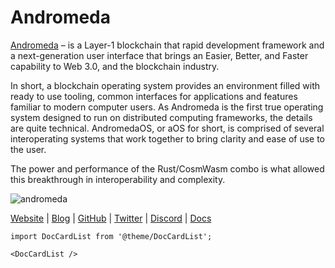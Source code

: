 # Andromeda


<MainpageMetrics rpc="https://rpc.cosmos.directory/andromeda" binary="andromedad" />

[Andromeda](https://www.andromedaprotocol.io) –  is a Layer-1 blockchain that rapid development framework and a next-generation user interface that brings an Easier, Better, and Faster capability to Web 3.0, and the blockchain industry.

In short, a blockchain operating system provides an environment filled with ready to use tooling, common interfaces for applications and features familiar to modern computer users. As Andromeda is the first true operating system designed to run on distributed computing frameworks, the details are quite technical.
AndromedaOS, or aOS for short, is comprised of several interoperating systems that work together to bring clarity and ease of use to the user.

The power and performance of the Rust/CosmWasm combo is what allowed this breakthrough in interoperability and complexity.

![andromeda](./img/andromeda.png)

[Website](https://www.andromedaprotocol.io/) | [Blog](https://medium.com/andromeda-engineering) | [GitHub](https://twitter.com/andromedaprot) | [Twitter](https://twitter.com/andromedaprot) | [Discord](https://discord.com/invite/GBd6buKYyZ) | [Docs](https://docs.andromedaprotocol.io)

```mdx-code-block
import DocCardList from '@theme/DocCardList';

<DocCardList />
```